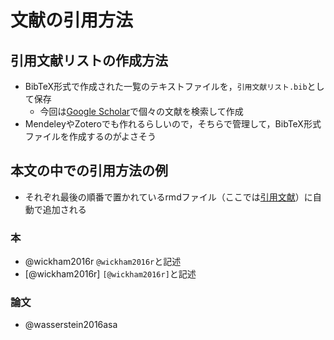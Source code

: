 # 文献の引用方法 {#bunken}

## 引用文献リストの作成方法 {#bunken_list}

* BibTeX形式で作成された一覧のテキストファイルを，`引用文献リスト.bib`として保存
    + 今回は[Google Scholar](https://scholar.google.co.jp/)で個々の文献を検索して作成
* MendeleyやZoteroでも作れるらしいので，そちらで管理して，BibTeX形式ファイルを作成するのがよさそう


## 本文の中での引用方法の例 {#bunken_example}

* それぞれ最後の順番で置かれているrmdファイル（ここでは[引用文献](#reference)）に自動で追加される

### 本 {-}
* @wickham2016r `@wickham2016r`と記述
* [@wickham2016r] `[@wickham2016r]`と記述
 
### 論文 {-}
* @wasserstein2016asa
